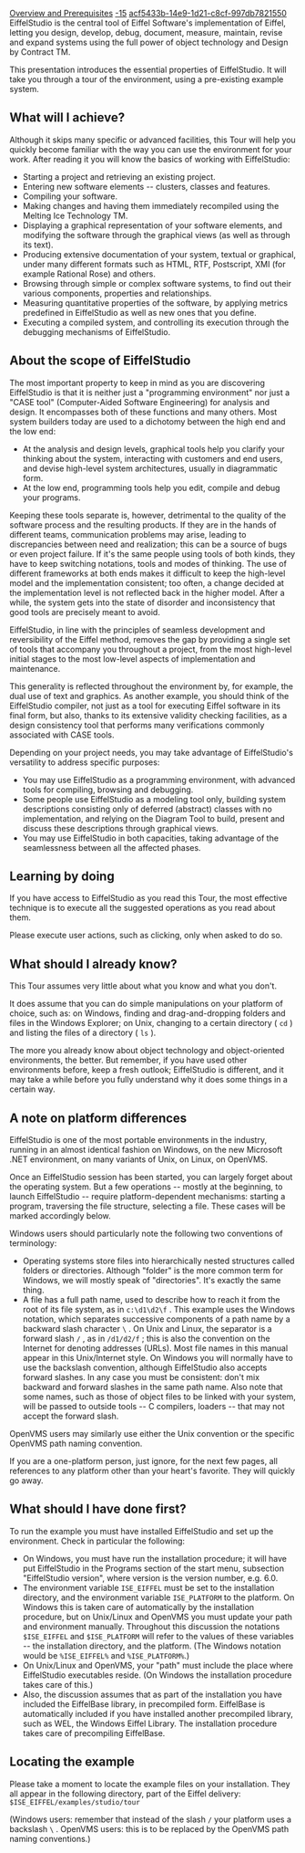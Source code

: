 [[Property:title|Overview and Prerequisites]]
[[Property:weight|-15]]
[[Property:uuid|acf5433b-14e9-1d21-c8cf-997db7821550]]
EiffelStudio is the central tool of Eiffel Software's implementation of Eiffel, letting you design, develop, debug, document, measure, maintain, revise and expand systems using the full power of object technology and Design by Contract <span>TM</span>. 

This presentation introduces the essential properties of EiffelStudio. It will take you through a tour of the environment, using a pre-existing example system.

==What will I achieve?==

Although it skips many specific or advanced facilities, this Tour will help you quickly become familiar with the way you can use the environment for your work. After reading it you will know the basics of working with EiffelStudio:
* Starting a project and retrieving an existing project.
* Entering new software elements -- clusters, classes and features.
* Compiling your software.
* Making changes and having them immediately recompiled using the Melting Ice Technology <span>TM</span>. 
* Displaying a graphical representation of your software elements, and modifying the software through the graphical views (as well as through its text).
* Producing extensive documentation of your system, textual or graphical, under many different formats such as HTML, RTF, Postscript, XMI (for example Rational Rose) and others.
* Browsing through simple or complex software systems, to find out their various components, properties and relationships.
* Measuring quantitative properties of the software, by applying metrics predefined in EiffelStudio as well as new ones that you define.
* Executing a compiled system, and controlling its execution through the debugging mechanisms of EiffelStudio.

==About the scope of EiffelStudio==

The most important property to keep in mind as you are discovering EiffelStudio is that it is neither just a "programming environment" nor just a "CASE tool" (Computer-Aided Software Engineering) for analysis and design. It encompasses both of these functions and many others. Most system builders today are used to a dichotomy between the high end and the low end:
* At the analysis and design levels, graphical tools help you clarify your thinking about the system, interacting with customers and end users, and devise high-level system architectures, usually in diagrammatic form.
* At the low end, programming tools help you edit, compile and debug your programs.

Keeping these tools separate is, however, detrimental to the quality of the software process and the resulting products. If they are in the hands of different teams, communication problems may arise, leading to discrepancies between need and realization; this can be a source of bugs or even project failure. If it's the same people using tools of both kinds, they have to keep switching notations, tools and modes of thinking. The use of different frameworks at both ends makes it difficult to keep the high-level model and the implementation consistent; too often, a change decided at the implementation level is not reflected back in the higher model. After a while, the system gets into the state of disorder and inconsistency that good tools are precisely meant to avoid.

EiffelStudio, in line with the principles of <span>seamless development</span> and <span>reversibility</span> of the Eiffel method, removes the gap by providing a single set of tools that accompany you throughout a project, from the most high-level initial stages to the most low-level aspects of implementation and maintenance.

This generality is reflected throughout the environment by, for example, the dual use of text and graphics. As another example, you should think of the EiffelStudio <span>compiler</span>, not just as a tool for executing Eiffel software in its final form, but also, thanks to its extensive <span>validity checking</span> facilities, as a design consistency tool that performs many verifications commonly associated with CASE tools.

Depending on your project needs, you may take advantage of EiffelStudio's versatility to address specific purposes:
* You may use EiffelStudio as a programming environment, with advanced tools for compiling, browsing and debugging.
* Some people use EiffelStudio as a <span>modeling</span> tool only, building system descriptions consisting only of <span>deferred</span> (abstract) classes with no implementation, and relying on the Diagram Tool to build, present and discuss these descriptions through graphical views.
* You may use EiffelStudio in both capacities, taking advantage of the seamlessness between all the affected phases.

==Learning by doing==

If you have access to EiffelStudio as you read this Tour, the most effective technique is to execute all the suggested operations as you read about them.

Please execute user actions, such as clicking, only when asked to do so.

==What should I already know?==

This Tour assumes very little about what you know and what you don't.

It does assume that you can do simple manipulations on your platform of choice, such as: on Windows, finding and drag-and-dropping folders and files in the Windows Explorer; on Unix, changing to a certain directory ( <code>cd</code> ) and listing the files of a directory ( <code>ls</code> ).

The more you already know about object technology and object-oriented environments, the better. But remember, if you have used other environments before, keep a fresh outlook; EiffelStudio <span>is</span> different, and it may take a while before you fully understand why it does some things in a certain way.

==A note on platform differences==

EiffelStudio is one of the most portable environments in the industry, running in an almost identical fashion on Windows, on the new Microsoft .NET environment, on many variants of Unix, on Linux, on OpenVMS.

Once an EiffelStudio session has been started, you can largely forget about the operating system. But a few operations -- mostly at the beginning, to launch EiffelStudio -- require platform-dependent mechanisms: starting a program, traversing the file structure, selecting a file. These cases will be marked accordingly below.

Windows users should particularly note the following two conventions of terminology:
* Operating systems store files into hierarchically nested structures called <span>folders</span> or <span>directories</span>. Although "folder" is the more common term for Windows, we will mostly speak of "directories". It's exactly the same thing. 
* A file has a full <span>path name</span>, used to describe how to reach it from the root of its file system, as in <code>c:\d1\d2\f</code> . This example uses the Windows notation, which separates successive components of a path name by a backward slash character <code>\</code> . On Unix and Linux, the separator is a forward slash <code>/</code> , as in <code>/d1/d2/f</code> ; this is also the convention on the Internet for denoting addresses (URLs). Most file names in this manual appear in this Unix/Internet style. On Windows you will normally have to use the backslash convention, although EiffelStudio also accepts forward slashes. In any case you must be consistent: don't mix backward and forward slashes in the same path name. Also note that some names, such as those of object files to be linked with your system, will be passed to outside tools -- C compilers, loaders -- that may not accept the forward slash. 

OpenVMS users may similarly use either the Unix convention or the specific OpenVMS path naming convention.

If you are a one-platform person, just ignore, for the next few pages, all references to any platform other than your heart's favorite. They will quickly go away.

==What should I have done first?==

To run the example you must have installed EiffelStudio and set up the environment. Check in particular the following:
* On Windows, you must have run the installation procedure; it will have put EiffelStudio in the Programs section of the start menu, subsection "EiffelStudio version", where version is the version number, e.g. 6.0.
* The environment variable <code> ISE_EIFFEL </code> must be set to the installation directory, and the environment variable <code>ISE_PLATFORM</code> to the platform. On Windows this is taken care of automatically by the installation procedure, but on Unix/Linux and OpenVMS you must update your path and environment manually. Throughout this discussion the notations <code>$ISE_EIFFEL</code> and <code>$ISE_PLATFORM</code> will refer to the values of these variables -- the installation directory, and the platform. (The Windows notation would be <code>%ISE_EIFFEL%</code> and <code>%ISE_PLATFORM%</code>.) 
* On Unix/Linux and OpenVMS, your "path" must include the place where EiffelStudio executables reside. (On Windows the installation procedure takes care of this.)
* Also, the discussion assumes that as part of the installation you have included the EiffelBase library, in precompiled form. EiffelBase is automatically included if you have installed another precompiled library, such as WEL, the Windows Eiffel Library. The installation procedure takes care of precompiling EiffelBase.

==Locating the example==

Please take a moment to locate the example files on your installation. They all appear in the following directory, part of the Eiffel delivery:
<code>$ISE_EIFFEL/examples/studio/tour</code>

(Windows users: remember that instead of the slash <code>/</code> your platform uses a backslash <code>\</code> . OpenVMS users: this is to be replaced by the OpenVMS path naming conventions.) 

